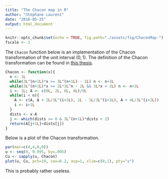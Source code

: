 ```yaml
---
title: "The Chacon map in R"
author: "Stéphane Laurent"
date: "2016-05-25"
output: html_document
---
```


```r
knitr::opts_chunk$set(echo = TRUE, fig.path="./assets/fig/ChaconMap-")
fscale <- 1
```


The `Chacon` function below is an implementation of the Chacon transformation of the unit interval $(0,1)$. The definition of the Chacon transformation can be found in [this thesis](https://cdr.lib.unc.edu/indexablecontent/uuid:bfc41b0c-b048-440f-9a57-533e02ea4f76).

```r
Chacon <- function(x){ 
  n <- 1L
  while(3L^(n+1L)*x >= 3L^(n+1L) - 1L) n <- n+1L 
  while(3L^(n+1L)*x >= 2L*3L^n - 2L && 3L*x < 2L) n <- n+1L
  i <- 1L; A <- c(0L, 2L, 6L, 4L)/9L
  while(i < n){
    A <- c(A, A + 2L/3L^(i+2L), 1L - 1L/3L^(i+1L), A + 4L/3L^(i+2L))
    i <- i+1L
  }
  dists <- x-A
  j <- which(dists >= 0 & 3L^(n+1L)*dists < 2)
  return(A[j+1L]+dists[j]) 
}
```

Below is a plot of the Chacon transformation.

```r
par(mar=c(4,4,0,0))
u <- seq(0, 0.995, by=.005) 
Cu <- sapply(u, Chacon)
plot(u, Cu, pch=19, cex=0.2, asp=1, xlim=c(0,1), pty="s")
```

This is probably rather useless.
